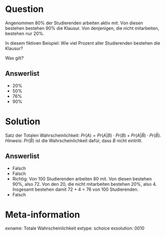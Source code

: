 Question
========

Angenommen 80% der Studierenden arbeiten aktiv mit. Von diesen bestehen bestehen 90% die Klausur. 
Von denjenigen, die nicht mitarbeiten, bestehen nur 20%. 

In diesem fiktiven Beispiel: Wie viel Prozent aller Studierenden bestehen die Klausur?

Was gilt?

Answerlist
----------
* 20%
* 50%
* 76%
* 90%


Solution
========

Satz der Totalen Wahrscheinlichkeit: $Pr(A)=Pr(A|B)\cdot Pr(B) + Pr(A|\bar B)\cdot Pr(\bar B)$. *Hinweis:* $Pr(\bar B)$ ist die Wahrscheinlichkeit dafür, dass $B$ nicht eintritt.

Answerlist
----------
* Falsch
* Falsch
* Richtig: Von 100 Studierenden arbeiten 80 mit. Von diesen bestehen 90%, also 72. Von den 20, die nicht mitarbeiten bestehen 20%, also 4. Insgesamt bestehen damit 72 + 4 = 76 von 100 Studierenden. 
* Falsch


Meta-information
================
exname: Totale Wahrscheinlichkeit
extype: schoice
exsolution: 0010